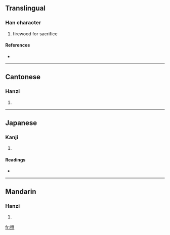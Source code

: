 ==Translingual==

===Han character===
{{Han char|rn=75|rad=木|as=11|sn=15|four=4198<sub>9</sub>|canj=木一田火 (DMWF), X木一田火 (XDMWF)}}

# firewood for sacrifice

====References====
* {{Han ref|kx=0547.170|dkj=15374|dj=0935.140|hdz=21277.030|uh=69F1|ud=27121|bh=E5D0|bd=58832}}

----

==Cantonese==

===Hanzi===
{{yue-hanzi|jyut=|y=yau5}}

# {{defn|Cantonese}}

----

==Japanese==

===Kanji===
{{ja-kanji|grade=|rs=木11}}

# {{defn|Japanese}}

====Readings====
* {{ja-readings|on=[[ゆう]] (yū), [[ゆ]] (yu)|kun=[[やく]] (yaku)}}

----

==Mandarin==

===Hanzi===
{{cmn-hanzi|pin=[[yǒu]] ([[you3]])|wg=yu<sup>3</sup>}}

# {{defn|Mandarin}}

[[fr:槱]]